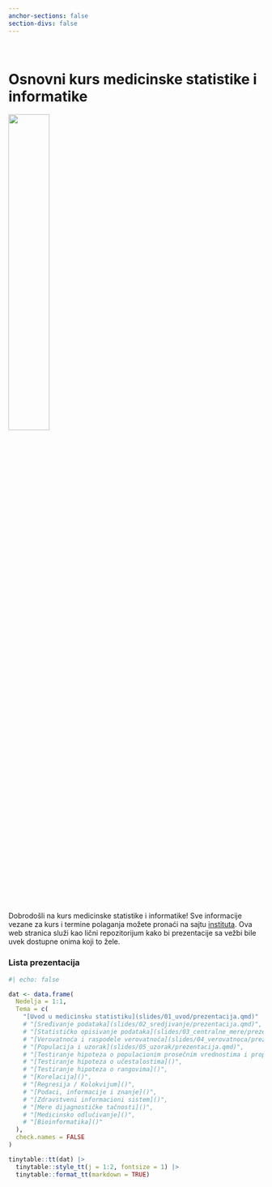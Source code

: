 ```yaml
---
anchor-sections: false
section-divs: false
---
```


::: {.grid}

::: {.g-col-6}

\

# Osnovni kurs medicinske statistike i informatike 

:::

::: {.g-col-6}

![](MSI.png){width="40%" fig-align="right"}
:::

:::

Dobrodošli na kurs medicinske statistike i informatike! Sve informacije vezane za kurs i termine polaganja možete pronaći na sajtu [instituta](http://statistika.mfub.bg.ac.rs/). Ova web stranica služi kao lični repozitorijum kako bi prezentacije sa vežbi bile uvek dostupne onima koji to žele.


### Lista prezentacija

```r
#| echo: false

dat <- data.frame(
  Nedelja = 1:1,
  Tema = c(
    "[Uvod u medicinsku statistiku](slides/01_uvod/prezentacija.qmd)"
    # "[Sređivanje podataka](slides/02_sredjivanje/prezentacija.qmd)",
    # "[Statističko opisivanje podataka](slides/03_centralne_mere/prezentacija.qmd)",
    # "[Verovatnoća i raspodele verovatnoća](slides/04_verovatnoca/prezentacija.qmd)",
    # "[Populacija i uzorak](slides/05_uzorak/prezentacija.qmd)",
    # "[Testiranje hipoteza o populacionim prosečnim vrednostima i proporcijama]()",
    # "[Testiranje hipoteza o učestalostima]()",
    # "[Testiranje hipoteza o rangovima]()",
    # "[Korelacija]()",
    # "[Regresija / Kolokvijum]()",
    # "[Podaci, informacije i znanje]()",
    # "[Zdravstveni informacioni sistem]()",
    # "[Mere dijagnostičke tačnosti]()",
    # "[Medicinsko odlučivanje]()",
    # "[Bioinformatika]()"
  ),
  check.names = FALSE
)

tinytable::tt(dat) |> 
  tinytable::style_tt(j = 1:2, fontsize = 1) |> 
  tinytable::format_tt(markdown = TRUE)
```